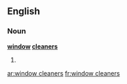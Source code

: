 ==English==

===Noun===
'''[[window]] [[cleaner]]s'''

# {{plural of|window cleaner}}

[[ar:window cleaners]]
[[fr:window cleaners]]